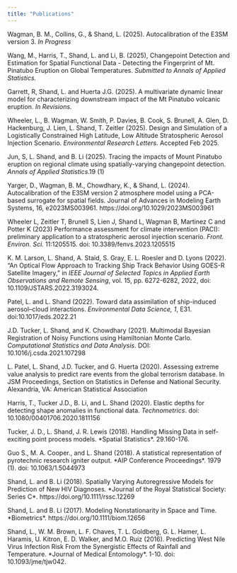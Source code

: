 ```yaml
---
title: "Publications"
---
```


Wagman, B. M., Collins, G., & Shand, L. (2025). Autocalibration of the E3SM version 3. *In Progress*

Wang, M., Harris, T., Shand, L. and Li, B. (2025), Changepoint Detection and Estimation for Spatial Functional Data - Detecting the Fingerprint of Mt. Pinatubo Eruption on Global Temperatures. *Submitted to Annals of Applied Statistics.*

Garrett, R, Shand, L. and Huerta J.G. (2025). A multivariate dynamic linear model for characterizing downstream impact of the Mt Pinatubo volcanic eruption. *In Revisions.* \url{https://doi.org/10.48550/arXiv.2408.13392}

Wheeler, L., B. Wagman, W. Smith, P. Davies, B. Cook, S. Brunell, A. Glen, D. Hackenburg, J. Lien, L. Shand, T. Zeitler (2025). Design and Simulation of a Logistically Constrained High Latitude, Low Altitude Stratospheric Aerosol Injection Scenario. *Environmental Research Letters.* Accepted Feb 2025.

Jun, S, L. Shand, and B. Li (2025). Tracing the impacts of Mount Pinatubo eruption on regional climate using spatially-varying changepoint detection. *Annals of Applied Statistics*.19 (1) \url{https://doi.org/10.1214/24-AOAS1968}

Yarger, D., Wagman, B. M., Chowdhary, K., & Shand, L. (2024). Autocalibration of the E3SM version 2 atmosphere model using a PCA-based surrogate for spatial fields. Journal of Advances in Modeling Earth Systems, 16, e2023MS003961. https://doi.org/10.1029/2023MS003961

Wheeler L, Zeitler T, Brunell S, Lien J, Shand L, Wagman B, Martinez C and Potter K (2023) Performance assessment for climate intervention (PACI): preliminary application to a stratospheric aerosol injection scenario. *Front. Environ. Sci.* 11:1205515. doi: 10.3389/fenvs.2023.1205515

K. M. Larson, L. Shand, A. Staid, S. Gray, E. L. Roesler and D. Lyons (2022). "An Optical Flow Approach to Tracking Ship Track Behavior Using GOES-R Satellite Imagery," in *IEEE Journal of Selected Topics in Applied Earth Observations and Remote Sensing*, vol. 15, pp. 6272-6282, 2022, doi: 10.1109/JSTARS.2022.3193024.

Patel, L. and L. Shand (2022). Toward data assimilation of ship-induced aerosol--cloud interactions. *Environmental Data Science, 1*, E31. doi:10.1017/eds.2022.21

J.D. Tucker, L. Shand, and K. Chowdhary (2021). Multimodal Bayesian Registration of Noisy Functions using Hamiltonian Monte Carlo. *Computational Statistics and Data Analysis*. DOI: 10.1016/j.csda.2021.107298

L. Patel, L. Shand, J.D. Tucker, and G. Huerta (2020). Assessing extreme value analysis to predict rare events from the global terrorism database. In JSM Proceedings, Section on Statistics in Defense and National Security. Alexandria, VA: American Statistical Association

Harris, T., Tucker J.D., B. Li, and L. Shand (2020). Elastic depths for detecting shape anomalies in functional data. *Technometrics*. doi: 10.1080/00401706.2020.1811156

Tucker, J. D., L. Shand, J. R. Lewis (2018). Handling Missing Data in self-exciting point process models. \*Spatial Statistics\*. 29.160-176.

Guo S., M. A. Cooper., and L. Shand (2018). A statistical representation of pyrotechnic research igniter output. \*AIP Conference Proceedings\*. 1979 (1). doi: 10.1063/1.5044973

Shand, L. and B. Li (2018). Spatially Varying Autoregressive Models for Prediction of New HIV Diagnoses. \*Journal of the Royal Statistical Society: Series C\*. https://doi.org/10.1111/rssc.12269

Shand, L. and B. Li (2017). Modeling Nonstationarity in Space and Time. \*Biometrics\*. https://doi.org/10.1111/biom.12656

Shand, L., W. M. Brown, L. F. Chaves, T. L. Goldberg, G. L. Hamer, L. Haramis, U. Kitron, E. D. Walker, and M.O. Ruiz (2016). Predicting West Nile Virus Infection Risk From the Synergistic Effects of Rainfall and Temperature. \*Journal of Medical Entomology\*. 1-10. doi: 10.1093/jme/tjw042.
